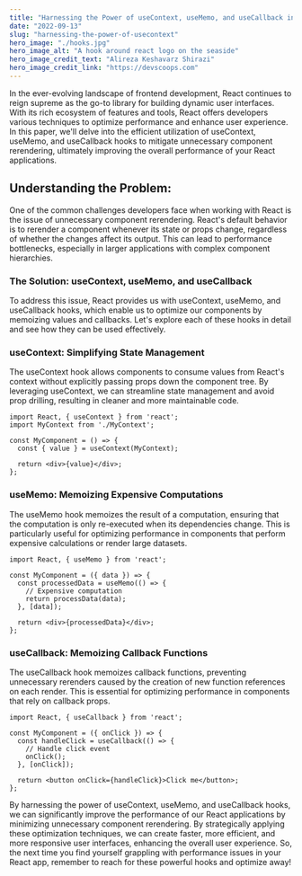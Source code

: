 ```yaml
---
title: "Harnessing the Power of useContext, useMemo, and useCallback in React for Optimized Rerendering"
date: "2022-09-13"
slug: "harnessing-the-power-of-usecontext"
hero_image: "./hooks.jpg"
hero_image_alt: "A hook around react logo on the seaside"
hero_image_credit_text: "Alireza Keshavarz Shirazi"
hero_image_credit_link: "https://devscoops.com"
---
```


In the ever-evolving landscape of frontend development, React continues to reign supreme as the go-to library for building dynamic user interfaces. With its rich ecosystem of features and tools, React offers developers various techniques to optimize performance and enhance user experience. In this paper, we'll delve into the efficient utilization of useContext, useMemo, and useCallback hooks to mitigate unnecessary component rerendering, ultimately improving the overall performance of your React applications.

## Understanding the Problem:

One of the common challenges developers face when working with React is the issue of unnecessary component rerendering. React's default behavior is to rerender a component whenever its state or props change, regardless of whether the changes affect its output. This can lead to performance bottlenecks, especially in larger applications with complex component hierarchies.

### The Solution: useContext, useMemo, and useCallback

To address this issue, React provides us with useContext, useMemo, and useCallback hooks, which enable us to optimize our components by memoizing values and callbacks. Let's explore each of these hooks in detail and see how they can be used effectively.

### useContext: Simplifying State Management

The useContext hook allows components to consume values from React's context without explicitly passing props down the component tree. By leveraging useContext, we can streamline state management and avoid prop drilling, resulting in cleaner and more maintainable code.

```
import React, { useContext } from 'react';
import MyContext from './MyContext';

const MyComponent = () => {
  const { value } = useContext(MyContext);

  return <div>{value}</div>;
};
```

### useMemo: Memoizing Expensive Computations

The useMemo hook memoizes the result of a computation, ensuring that the computation is only re-executed when its dependencies change. This is particularly useful for optimizing performance in components that perform expensive calculations or render large datasets.

```
import React, { useMemo } from 'react';

const MyComponent = ({ data }) => {
  const processedData = useMemo(() => {
    // Expensive computation
    return processData(data);
  }, [data]);

  return <div>{processedData}</div>;
};
```

### useCallback: Memoizing Callback Functions

The useCallback hook memoizes callback functions, preventing unnecessary rerenders caused by the creation of new function references on each render. This is essential for optimizing performance in components that rely on callback props.

```
import React, { useCallback } from 'react';

const MyComponent = ({ onClick }) => {
  const handleClick = useCallback(() => {
    // Handle click event
    onClick();
  }, [onClick]);

  return <button onClick={handleClick}>Click me</button>;
};
```

By harnessing the power of useContext, useMemo, and useCallback hooks, we can significantly improve the performance of our React applications by minimizing unnecessary component rerendering. By strategically applying these optimization techniques, we can create faster, more efficient, and more responsive user interfaces, enhancing the overall user experience. So, the next time you find yourself grappling with performance issues in your React app, remember to reach for these powerful hooks and optimize away!
